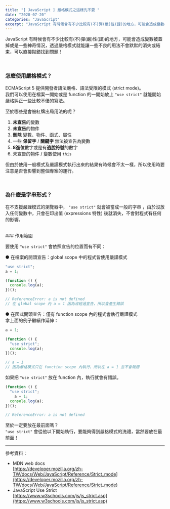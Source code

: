 ```yaml
---
title: "[ JavaScript ] 嚴格模式之這樣先不要 "
date: "2020-07-20"
categories: "JavaScript"
excerpt: "JavaScript 有時候會有不少比較有(不)彈(嚴)性(謹)的地方，可能會造成變數被蓋掉或是一些神奇情況，透過嚴格模式就能讓一些不良的用法不會默默的消失或結束，可以直接拋錯找到問題！"
---
```

JavaScript 有時候會有不少比較有(不)彈(嚴)性(謹)的地方，可能會造成變數被蓋掉或是一些神奇情況，透過嚴格模式就能讓一些不良的用法不會默默的消失或結束，可以直接拋錯找到問題！

<br/>

### 怎麼使用嚴格模式？
ECMAScript 5 提供開發者語法嚴格、語法受限的模式 (strict mode)。<br/>
我們可以使用在檔案一開始或是 function 的一開始放上 `"use strict"` 就能開始嚴格糾正一些比較不優的寫法。

至於哪些是會被紅牌出局用法的呢？<br/>
1. **未宣告**的變數
2. **未宣告**的物件
3. **刪除** 變數、物件、函式、屬性
4. 一些 **保留字** / **關鍵字** 無法被宣告為變數
5. **8進位**數字或是有**逃脫符號**的數字
6. 未宣告的物件 / 變數使用 `this`

但由於使用一般模式及嚴謹模式執行出來的結果有時候會不太一樣，所以使用時要注意是否會影響到整個專案的運行。

<br/>

### 為什麼是字串形式？
在不支援嚴謹模式的瀏覽器中， `"use strict"` 就會被當成一般的字串 ，由於沒放入任何變數中，只會在印出值 (expressions 特性) 後就消失，不會對程式有任何的影響。

<br/>
### 作用範圍

要使用 `"use strict"` 會依照宣告的位置而有不同：<br/>

● 在檔案的開頭宣告：global scope 中的程式皆使用嚴謹模式<br/>

```javascript
"use strict";
a = 1;

(function () {
  console.log(a);
})();

// ReferenceError: a is not defined
// 在 global scope 內 a = 1 因為沒經過宣告，所以會產生錯誤
```

● 在函式開頭宣告：僅有 function scope 內的程式會執行嚴謹模式<br/>
拿上面的例子繼續作延伸：

```javascript
a = 1;

(function () {
  "use strict";
  console.log(a);
})();

// a = 1
// 因為嚴格模式只在 function scope 內執行，所以在 a = 1 並不會報錯
```
如果把 `"use strict"` 放在 function 內，執行就會有錯誤。
```javascript
(function () {
  "use strict";
  	a = 1;
  console.log(a);
})();

// ReferenceError: a is not defined
```

至於一定要放在最前面嗎？<br/>
`"use strict"` 會從他以下開始執行，要能夠得到嚴格模式的洗禮，當然要放在最前面！

---

參考資料：
- MDN web docs<br/>
[https://developer.mozilla.org/zh-TW/docs/Web/JavaScript/Reference/Strict_mode](https://developer.mozilla.org/zh-TW/docs/Web/JavaScript/Reference/Strict_mode)
- JavaScript Use Strict<br/>
[https://www.w3schools.com/js/js_strict.asp](https://www.w3schools.com/js/js_strict.asp)

